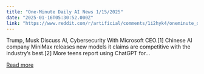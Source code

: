 ```yaml
---
title: "One-Minute Daily AI News 1/15/2025"
date: "2025-01-16T05:30:52.000Z"
link: "https://www.reddit.com/r/artificial/comments/1i2hyk4/oneminute_daily_ai_news_1152025/"
---
```


Trump, Musk Discuss AI, Cybersecurity With Microsoft CEO.[1]
 Chinese AI company MiniMax releases new models it claims are competitive with the industry’s best.[2]
 More teens report using ChatGPT for...

[Read more](https://www.reddit.com/r/artificial/comments/1i2hyk4/oneminute_daily_ai_news_1152025/)
